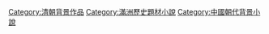 {{中國歷史劃分類導航|背景小說}}
{{清朝背景作品分類導航|背景小說}}

[[Category:清朝背景作品|Category:清朝背景作品]]
[[Category:滿洲歷史題材小說|Category:滿洲歷史題材小說]]
[[Category:中國朝代背景小說|Category:中國朝代背景小說]]